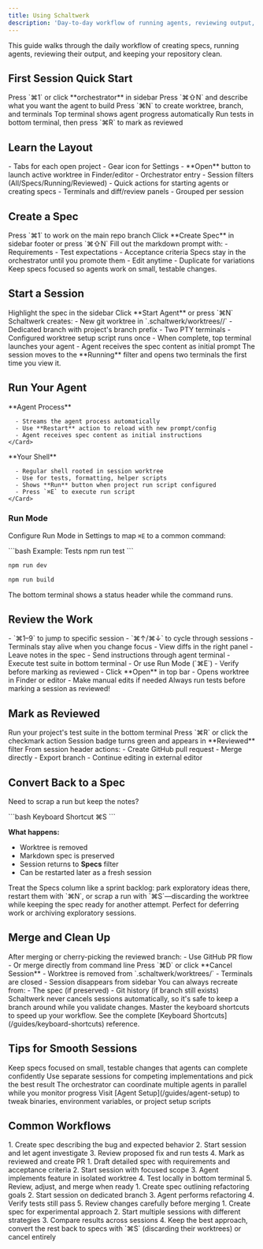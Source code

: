 ```yaml
---
title: Using Schaltwerk
description: 'Day-to-day workflow of running agents, reviewing output, and managing sessions'
---
```


This guide walks through the daily workflow of creating specs, running agents, reviewing their output, and keeping your repository clean.

## First Session Quick Start

<Steps>
  <Step title="Open orchestrator">
    Press `⌘1` or click **orchestrator** in sidebar
  </Step>

  <Step title="Create spec">
    Press `⌘⇧N` and describe what you want the agent to build
  </Step>

  <Step title="Start session">
    Press `⌘N` to create worktree, branch, and terminals
  </Step>

  <Step title="Monitor agent">
    Top terminal shows agent progress automatically
  </Step>

  <Step title="Test and review">
    Run tests in bottom terminal, then press `⌘R` to mark as reviewed
  </Step>
</Steps>

## Learn the Layout

<CardGroup cols={3}>
  <Card title="Top Bar" icon="bars">
    - Tabs for each open project
    - Gear icon for Settings
    - **Open** button to launch active worktree in Finder/editor
  </Card>

  <Card title="Sidebar" icon="sidebar">
    - Orchestrator entry
    - Session filters (All/Specs/Running/Reviewed)
    - Quick actions for starting agents or creating specs
  </Card>

  <Card title="Center" icon="window">
    - Terminals and diff/review panels
    - Grouped per session
  </Card>
</CardGroup>

## Create a Spec

<Steps>
  <Step title="Select orchestrator">
    Press `⌘1` to work on the main repo branch
  </Step>

  <Step title="Create new spec">
    Click **Create Spec** in sidebar footer or press `⌘⇧N`
  </Step>

  <Step title="Write requirements">
    Fill out the markdown prompt with:
    - Requirements
    - Test expectations
    - Acceptance criteria
  </Step>

  <Step title="Save for later">
    Specs stay in the orchestrator until you promote them
    - Edit anytime
    - Duplicate for variations
  </Step>
</Steps>

<Tip>
  Keep specs focused so agents work on small, testable changes.
</Tip>

## Start a Session

<Steps>
  <Step title="Select spec">
    Highlight the spec in the sidebar
  </Step>

  <Step title="Start agent">
    Click **Start Agent** or press `⌘N`
  </Step>

  <Step title="Worktree created">
    Schaltwerk creates:
    - New git worktree in `.schaltwerk/worktrees/<session-name>/`
    - Dedicated branch with project's branch prefix
    - Two PTY terminals
  </Step>

  <Step title="Setup runs">
    - Configured worktree setup script runs once
    - When complete, top terminal launches your agent
    - Agent receives the spec content as initial prompt
  </Step>
</Steps>

<Info>
  The session moves to the **Running** filter and opens two terminals the first time you view it.
</Info>

## Run Your Agent

<Tabs>
  <Tab title="Top Terminal">
    <Card icon="robot" color="#ec4899">
      **Agent Process**

      - Streams the agent process automatically
      - Use **Restart** action to reload with new prompt/config
      - Agent receives spec content as initial instructions
    </Card>
  </Tab>

  <Tab title="Bottom Terminal">
    <Card icon="terminal" color="#22c55e">
      **Your Shell**

      - Regular shell rooted in session worktree
      - Use for tests, formatting, helper scripts
      - Shows **Run** button when project run script configured
      - Press `⌘E` to execute run script
    </Card>
  </Tab>
</Tabs>

### Run Mode

Configure Run Mode in Settings to map `⌘E` to a common command:

<CodeGroup>
```bash Example: Tests
npm run test
```

```bash Example: Dev Server
npm run dev
```

```bash Example: Build
npm run build
```
</CodeGroup>

The bottom terminal shows a status header while the command runs.

## Review the Work

<CardGroup cols={2}>
  <Card title="Switch Sessions" icon="arrows-rotate">
    - `⌘1–9` to jump to specific session
    - `⌘↑/⌘↓` to cycle through sessions
    - Terminals stay alive when you change focus
  </Card>

  <Card title="Inspect Changes" icon="code-compare">
    - View diffs in the right panel
    - Leave notes in the spec
    - Send instructions through agent terminal
  </Card>

  <Card title="Run Tests" icon="flask">
    - Execute test suite in bottom terminal
    - Or use Run Mode (`⌘E`)
    - Verify before marking as reviewed
  </Card>

  <Card title="External Editor" icon="code">
    - Click **Open** in top bar
    - Opens worktree in Finder or editor
    - Make manual edits if needed
  </Card>
</CardGroup>

<Warning>
  Always run tests before marking a session as reviewed!
</Warning>

## Mark as Reviewed

<Steps>
  <Step title="Verify tests pass">
    Run your project's test suite in the bottom terminal
  </Step>

  <Step title="Mark reviewed">
    Press `⌘R` or click the checkmark action
  </Step>

  <Step title="Session moves to Reviewed">
    Session badge turns green and appears in **Reviewed** filter
  </Step>

  <Step title="Choose next action">
    From session header actions:
    - Create GitHub pull request
    - Merge directly
    - Export branch
    - Continue editing in external editor
  </Step>
</Steps>

## Convert Back to a Spec

Need to scrap a run but keep the notes?

<CodeGroup>
```bash Keyboard Shortcut
⌘S
```
</CodeGroup>

**What happens:**
- Worktree is removed
- Markdown spec is preserved
- Session returns to **Specs** filter
- Can be restarted later as a fresh session

<Tip>
  Treat the Specs column like a sprint backlog: park exploratory ideas there, restart them with `⌘N`, or scrap a run with `⌘S`—discarding the worktree while keeping the spec ready for another attempt.
</Tip>

<Info>
  Perfect for deferring work or archiving exploratory sessions.
</Info>

## Merge and Clean Up

<Steps>
  <Step title="Merge the branch">
    After merging or cherry-picking the reviewed branch:
    - Use GitHub PR flow
    - Or merge directly from command line
  </Step>

  <Step title="Cancel session">
    Press `⌘D` or click **Cancel Session**
  </Step>

  <Step title="Cleanup happens">
    - Worktree is removed from `.schaltwerk/worktrees/`
    - Terminals are closed
    - Session disappears from sidebar
  </Step>

  <Step title="Recreate if needed">
    You can always recreate from:
    - The spec (if preserved)
    - Git history (if branch still exists)
  </Step>
</Steps>

<Check>
  Schaltwerk never cancels sessions automatically, so it's safe to keep a branch around while you validate changes.
</Check>

<Tip>
  Master the keyboard shortcuts to speed up your workflow. See the complete [Keyboard Shortcuts](/guides/keyboard-shortcuts) reference.
</Tip>

## Tips for Smooth Sessions

<CardGroup cols={2}>
  <Card title="Small Changes" icon="arrows-split-up-and-left">
    Keep specs focused on small, testable changes that agents can complete confidently
  </Card>

  <Card title="Parallel Work" icon="bars-staggered">
    Use separate sessions for competing implementations and pick the best result
  </Card>

  <Card title="Orchestrator Power" icon="tower-control">
    The orchestrator can coordinate multiple agents in parallel while you monitor progress
  </Card>

  <Card title="Iterate Settings" icon="gear">
    Visit [Agent Setup](/guides/agent-setup) to tweak binaries, environment variables, or project setup scripts
  </Card>
</CardGroup>

## Common Workflows

<Tabs>
  <Tab title="Bug Fix">
    1. Create spec describing the bug and expected behavior
    2. Start session and let agent investigate
    3. Review proposed fix and run tests
    4. Mark as reviewed and create PR
  </Tab>

  <Tab title="New Feature">
    1. Draft detailed spec with requirements and acceptance criteria
    2. Start session with focused scope
    3. Agent implements feature in isolated worktree
    4. Test locally in bottom terminal
    5. Review, adjust, and merge when ready
  </Tab>

  <Tab title="Refactoring">
    1. Create spec outlining refactoring goals
    2. Start session on dedicated branch
    3. Agent performs refactoring
    4. Verify tests still pass
    5. Review changes carefully before merging
  </Tab>

  <Tab title="Exploration">
    1. Create spec for experimental approach
    2. Start multiple sessions with different strategies
    3. Compare results across sessions
    4. Keep the best approach, convert the rest back to specs with `⌘S` (discarding their worktrees) or cancel entirely
  </Tab>
</Tabs>
